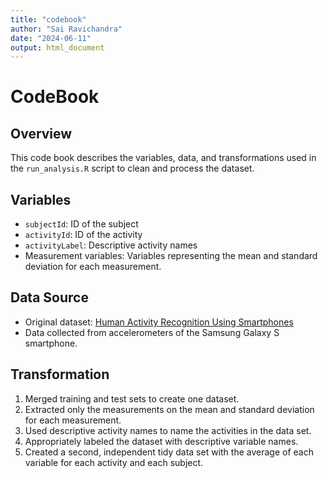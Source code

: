 ```yaml
---
title: "codebook"
author: "Sai Ravichandra"
date: "2024-06-11"
output: html_document
---
```


# CodeBook

## Overview

This code book describes the variables, data, and transformations used in the `run_analysis.R` script to clean and process the dataset.

## Variables

- `subjectId`: ID of the subject
- `activityId`: ID of the activity
- `activityLabel`: Descriptive activity names
- Measurement variables: Variables representing the mean and standard deviation for each measurement.

## Data Source

- Original dataset: [Human Activity Recognition Using Smartphones](http://archive.ics.uci.edu/ml/datasets/Human+Activity+Recognition+Using+Smartphones)
- Data collected from accelerometers of the Samsung Galaxy S smartphone.

## Transformation
1. Merged training and test sets to create one dataset.
2. Extracted only the measurements on the mean and standard deviation for each measurement.
3. Used descriptive activity names to name the activities in the data set.
4. Appropriately labeled the dataset with descriptive variable names.
5. Created a second, independent tidy data set with the average of each variable for each activity and each subject.


